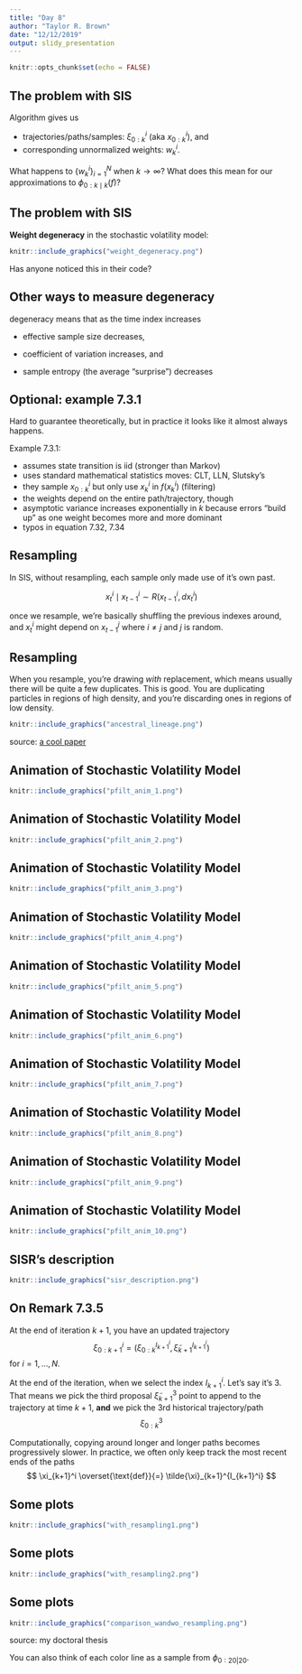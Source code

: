 ```yaml
---
title: "Day 8"
author: "Taylor R. Brown"
date: "12/12/2019"
output: slidy_presentation
---
```


```r
knitr::opts_chunk$set(echo = FALSE)
```


## The problem with SIS

Algorithm gives us 

- trajectories/paths/samples: $\xi^i_{0:k}$ (aka $x^i_{0:k}$), and 
- corresponding unnormalized weights: $w_k^i$.

What happens to $\{w_k^i\}_{i=1}^N$ when $k \to \infty$? What does this mean for our approximations to $\phi_{0:k\mid k}(f)$?


## The problem with SIS

**Weight degeneracy** in the stochastic volatility model:

```r
knitr::include_graphics("weight_degeneracy.png")
```

Has anyone noticed this in their code?


## Other ways to measure degeneracy

degeneracy means that as the time index increases

- effective sample size decreases, 

- coefficient of variation increases, and

- sample entropy (the average "surprise") decreases


## Optional: example 7.3.1

Hard to guarantee theoretically, but in practice it looks like it almost always happens. 

Example 7.3.1:

- assumes state transition is iid (stronger than Markov)
- uses standard mathematical statistics moves: CLT, LLN, Slutsky's
- they sample $x_{0:k}^i$ but only use $x_{k}^i$ in $f(x_{k}^i)$ (filtering)
- the weights depend on the entire path/trajectory, though
- asymptotic variance increases exponentially in $k$ because errors "build up" as one weight becomes more and more dominant
- typos in equation 7.32, 7.34



## Resampling

In SIS, without resampling, each sample only made use of it's own past.

$$
x_t^i \mid x_{t-1}^i \sim R(x_{t-1}^i, dx_{t}^i)
$$

once we resample, we're basically shuffling the previous indexes around, and $x_t^i$ might depend on $x_{t-1}^j$ where $i\neq j$ and $j$ is random.

## Resampling

When you resample, you're drawing *with* replacement, which means usually there will be quite a few duplicates. This is good. You are duplicating particles in regions of high density, and you're discarding ones in regions of low density.

```r
knitr::include_graphics("ancestral_lineage.png")
```

source: [a cool paper](https://www.stats.ox.ac.uk/~doucet/andrieu_doucet_holenstein_PMCMC.pdf)


## Animation of Stochastic Volatility Model

```r
knitr::include_graphics("pfilt_anim_1.png")
```



## Animation of Stochastic Volatility Model

```r
knitr::include_graphics("pfilt_anim_2.png")
```



## Animation of Stochastic Volatility Model

```r
knitr::include_graphics("pfilt_anim_3.png")
```


## Animation of Stochastic Volatility Model

```r
knitr::include_graphics("pfilt_anim_4.png")
```



## Animation of Stochastic Volatility Model

```r
knitr::include_graphics("pfilt_anim_5.png")
```


## Animation of Stochastic Volatility Model

```r
knitr::include_graphics("pfilt_anim_6.png")
```


## Animation of Stochastic Volatility Model

```r
knitr::include_graphics("pfilt_anim_7.png")
```



## Animation of Stochastic Volatility Model

```r
knitr::include_graphics("pfilt_anim_8.png")
```


## Animation of Stochastic Volatility Model

```r
knitr::include_graphics("pfilt_anim_9.png")
```

## Animation of Stochastic Volatility Model

```r
knitr::include_graphics("pfilt_anim_10.png")
```

## SISR's description

```r
knitr::include_graphics("sisr_description.png")
```



## On Remark 7.3.5

At the end of iteration $k+1$, you have an updated trajectory
$$
\xi_{0:k+1}^i = (\xi_{0:k}^{I_{k+1}^i}, \tilde{\xi}_{k+1}^{I_{k+1}^i} )
$$
for $i=1,\ldots,N$.

At the end of the iteration, when we select the index $I_{k+1}^i$. Let's say it's 3. That means we pick the third proposal $\tilde{\xi}_{k+1}^{3}$ point to append to the trajectory at time $k+1$, **and** we pick the 3rd historical trajectory/path 
$$
\xi_{0:k}^{3}
$$

Computationally, copying around longer and longer paths becomes progressively slower. In practice, we often only keep track the most recent ends of the paths
$$
\xi_{k+1}^i \overset{\text{def}}{=}  \tilde{\xi}_{k+1}^{I_{k+1}^i} 
$$


## Some plots


```r
knitr::include_graphics("with_resampling1.png")
```


## Some plots


```r
knitr::include_graphics("with_resampling2.png")
```

## Some plots


```r
knitr::include_graphics("comparison_wandwo_resampling.png")
```

source: my doctoral thesis

You can also think of each color line as a sample from $\phi_{0:20|20}$.